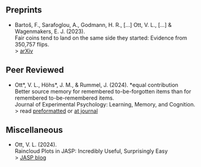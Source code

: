## Preprints

- Bartoš, F., Sarafoglou, A., Godmann, H. R., [...] Ott, V. L., [...] & Wagenmakers, E. J. (2023).  
Fair coins tend to land on the same side they started: Evidence from 350,757 flips.   
> [arXiv](https://arxiv.org/abs/2310.04153)

## Peer Reviewed

- Ott\*, V. L., Höhs\*, J. M., & Rummel, J. (2024).  \*equal contribution  
Better source memory for remembered to-be-forgotten items than for remembered to-be-remembered items.  
Journal of Experimental Psychology: Learning, Memory, and Cognition.  
> read [preformatted](https://osf.io/v7wp2) or [at journal](https://doi.org/10.1037/xlm0001362)

## Miscellaneous

- Ott, V. L. (2024).  
Raincloud Plots in JASP: Incredibly Useful, Surprisingly Easy  
> [JASP blog](https://jasp-stats.org/2024/07/26/raincloud-plots-in-jasp-incredibly-useful-surprisingly-easy/)